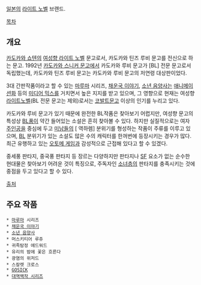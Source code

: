 [[일본]]의 [[라이트 노벨]] 브랜드.

[[목차]]
== 개요 ==
[[카도카와 쇼텐]]의 [[여성향 라이트 노벨]] 문고로서, 카도카와 틴즈 루비 문고를 전신으로 하는 문고. 1992년 [[카도카와 스니커 문고]]에서 카도카와 루비 문고가 [BL] 전문 문고로서 독립했는데, 카도카와 틴즈 루비 문고는 카도카와 루비 문고의 저연령 대상판이었다.

3대 간판작품이라고 할 수 있는 [[마루마]] 시리즈, [[채운국 이야기]], [[소년 음양사]]는 [[애니메이션]]화 등의 [[미디어 믹스]]를 거치면서 높은 지지를 받고 있으며, 그 영향으로 현재는 여성향 [[라이트노벨]](BL 전문 문고는 제외)로서는 [[코발트문고]] 이상의 인기를 누리고 있다.

카도카와 루비 문고가 있기 때문에 완전한 BL작품은 찾아보기 어렵지만, 여성향 문고의 특성상 [[BL]]풍이 약간 들어있는 소설은 흔히 찾아볼 수 있다. 하지만 실질적으로는 여자 [[주인공]]을 중심에 두고 [[미남]]들의 [ 역하렘] 분위기를 형성하는 작품이 주류를 이루고 있으며, [[BL]] 분위기가 있는 소설도 많은 수의 캐릭터를 한꺼번에 등장시키는 경우가 많다. 최근 유행하고 있는 [[오토메 게임]]과 감성적으로 근접해 있다고 할 수 있겠다.

중세풍 판타지, 중국풍 판타지 등 장르는 다양하지만 판타지나 [[SF]] 요소가 없는 순수한 현대물은 찾아보기 어려운 것이 특징으로, 주독자인 [[소녀]]층의 판타지를 충족시키는 것에 중점을 두고 있다고 할 수 있다.

[http://tale.egloos.com/344886 출처]

== 주요 작품 ==

 * [[마루마]] 시리즈
 * [[채운국 이야기]]
 * [[소년 음양사]]
 * 머스키티어 루쥬
 * 귀족탐정 에드워드
 * 유리의 밤에 꽃은 흐른다
 * 광염의 위저드
 * 스칼렛 크로스
 * [[GOSICK]]
 * [[대역백작 시리즈]]
